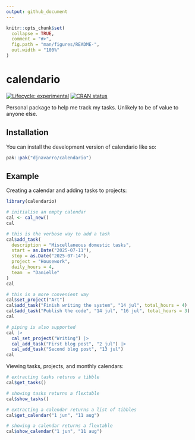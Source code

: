 ```yaml
---
output: github_document
---
```


<!-- README.md is generated from README.Rmd. Please edit that file -->

```r
knitr::opts_chunk$set(
  collapse = TRUE,
  comment = "#>",
  fig.path = "man/figures/README-",
  out.width = "100%"
)
```

# calendario

<!-- badges: start -->
[![Lifecycle: experimental](https://img.shields.io/badge/lifecycle-experimental-orange.svg)](https://lifecycle.r-lib.org/articles/stages.html#experimental)
[![CRAN status](https://www.r-pkg.org/badges/version/calendario)](https://CRAN.R-project.org/package=calendario)
<!-- badges: end -->

Personal package to help me track my tasks. Unlikely to be of value to anyone else.


## Installation

You can install the development version of calendario like so:

``` r
pak::pak("djnavarro/calendario")
```

## Example

Creating a calendar and adding tasks to projects:

```r
library(calendario)

# initialise an empty calendar
cal <- cal_new()
cal

# this is the verbose way to add a task
cal$add_task(
  description = "Miscellaneous domestic tasks",
  start = as.Date("2025-07-11"),
  stop = as.Date("2025-07-14"),
  project = "Housework",
  daily_hours = 4,
  team  = "Danielle"
)
cal

# this is a more convenient way
cal$set_project("Art")
cal$add_task("Finish writing the system", "14 jul", total_hours = 4)
cal$add_task("Publish the code", "14 jul", "16 jul", total_hours = 3)
cal

# piping is also supported
cal |>
  cal_set_project("Writing") |>
  cal_add_task("First blog post", "2 jul") |>
  cal_add_task("Second blog post", "13 jul")
cal 
```

Viewing tasks, projects, and monthly calendars:

```r
# extracting tasks returns a tibble
cal$get_tasks()

# showing tasks returns a flextable
cal$show_tasks()

# extracting a calendar returns a list of tibbles
cal$get_calendar("1 jun", "11 aug")

# showing a calendar returns a flextable
cal$show_calendar("1 jun", "11 aug")
```
